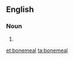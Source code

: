 ==English==

===Noun===
{{en-noun|-}}

# {{alternative spelling of|bone meal}}

[[et:bonemeal]]
[[ta:bonemeal]]